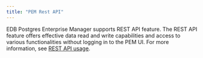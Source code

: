 ```yaml
---
title: "PEM Rest API"
---
```


EDB Postgres Enterprise Manager supports REST API feature. The REST API feature offers effective data read and write capabilities and access to various functionalities without logging in to the PEM UI. For more information, see [REST API usage](https://www.enterprisedb.com/blog/rest-api-usage-in-pem).